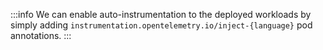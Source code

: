 :::info
We can enable auto-instrumentation to the deployed workloads by simply adding
`instrumentation.opentelemetry.io/inject-{language}` pod annotations.
:::

